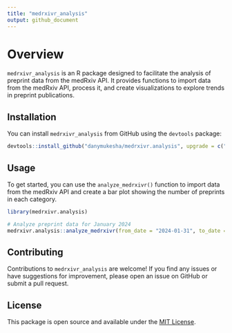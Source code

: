---
title: "medrxivr_analysis"
output: github_document
---

# Overview

`medrxivr_analysis` is an R package designed to facilitate the analysis of preprint data from the medRxiv API. It provides functions to import data from the medRxiv API, process it, and create visualizations to explore trends in preprint publications.

## Installation

You can install `medrxivr_analysis` from GitHub using the `devtools` package:

```{r installing medrxivr.analysis}
devtools::install_github("danymukesha/medrxivr.analysis", upgrade = c("never"),)
```

## Usage

To get started, you can use the `analyze_medrxivr()` function to import data from the medRxiv API and create a bar plot showing the number of preprints in each category.

```{r Analyzing preprint publications}
library(medrxivr.analysis)

# Analyze preprint data for January 2024
medrxivr.analysis::analyze_medrxivr(from_date = "2024-01-31", to_date = "2024-01-31")
```

## Contributing

Contributions to `medrxivr_analysis` are welcome! If you find any issues or have suggestions for improvement, please open an issue on GitHub or submit a pull request.

## License

This package is open source and available under the [MIT License](https://opensource.org/licenses/MIT).
